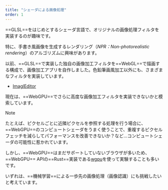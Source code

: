 ```yaml
---
title: "シェーダによる画像処理"
order: 1
---
```






==GLSL==をはじめとするシェーダ言語で、オリジナルの画像処理フィルタを実装するのが趣味です。

特に、手書き風画像を生成するレンダリング（_NPR：Non-photorealistic rendering_）のアルゴリズムに興味があります。

<GridGallery col={9}>
  <div class="-c-span-4 -sp-c-span-1">
    <CompareImage pos={15} image1={img_Cat.src} image2={img_CatPencil.src} client:visible="svelte" />
  </div>
  <div class="-c-span-5 -sp-c-span-1">
    <CompareImage pos={50} image1={img_Shrine.src} image2={img_ShrinePencil.src} client:visible="svelte" />
  </div>
</GridGallery>

以前、==GLSL==で実装した独自の画像加工フィルタを==WebGL==で描画する構成で、画像加工アプリを自作しました。色鉛筆画風加工以外にも、さまざまなフィルタを実装しています。

- [ImaglEditor](/projects/imagl-editor)

<FigureBox src={img_EditorPreview1} />

現在は、==WebGPU==でさらに高度な画像加工フィルタを実装できないかと模索しています。

> [!NOTE]
> たとえば、ピクセルごとに近隣ピクセルを参照する処理を行う場合に、==WebGPU==のコンピュートシェーダをうまく使うことで、重複するピクセルフェッチを減らしてパフォーマンスを改善できないか？など…コンピュートシェーダの可能性に惹かれています。

しかし、==WebGPU==はまだサポートしていないブラウザが多いため、==WebGPU== APIの==Rust==実装である[wgpu](https://github.com/gfx-rs/wgpu)を使って実験することも多いです。

いずれは、==機械学習==による一歩先の画像処理（画像認識）にも挑戦したいと考えています。
